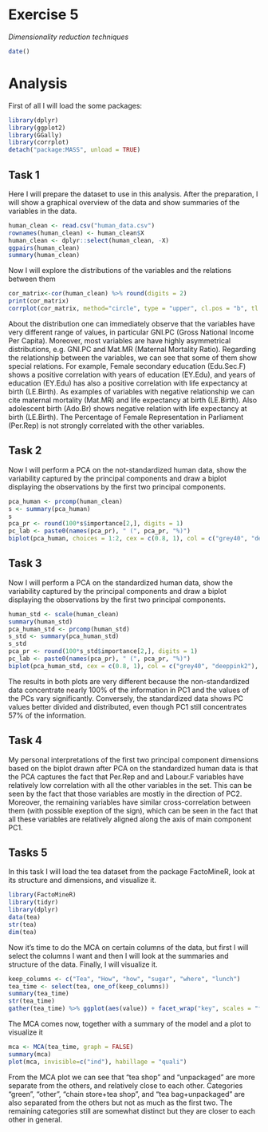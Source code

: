# Exercise 5

*Dimensionality reduction techniques*

```r
date()
```

# Analysis

First of all I will load the some packages:

```r
library(dplyr)
library(ggplot2)
library(GGally)
library(corrplot)
detach("package:MASS", unload = TRUE)
```

## Task 1

Here I will prepare the dataset to use in this analysis. After the preparation, I will show a graphical overview of the data and show summaries of the variables in the data.

```r
human_clean <- read.csv("human_data.csv")
rownames(human_clean) <- human_clean$X
human_clean <- dplyr::select(human_clean, -X)
ggpairs(human_clean)
summary(human_clean)
```

Now I will explore the distributions of the variables and the relations between them

```r
cor_matrix<-cor(human_clean) %>% round(digits = 2)
print(cor_matrix)
corrplot(cor_matrix, method="circle", type = "upper", cl.pos = "b", tl.pos = "d", tl.cex = 0.6)
```

About the distribution one can immediately observe that the variables have very different range of values, in particular GNI.PC (Gross National Income Per Capita). Moreover, most variables are have highly asymmetrical distributions, e.g. GNI.PC and Mat.MR (Maternal Mortality Ratio). 
Regarding the relationship between the variables, we can see that some of them show special relations. For example, Female secondary education (Edu.Sec.F) shows a positive correlation with years of education (EY.Edu), and years of education (EY.Edu) has also a positive correlation with life expectancy at birth (LE.Birth). As examples of variables with negative relationship we can cite maternal mortality (Mat.MR) and life expectancy at birth (LE.Birth). Also adolescent birth (Ado.Br) shows negative relation with life expectancy at birth (LE.Birth). The Percentage of Female Representation in Parliament (Per.Rep) is not strongly correlated with the other variables. 

## Task 2

Now I will perform  a PCA on the not-standardized human data, show the variability captured by the principal components and draw a biplot displaying the observations by the first two principal components.

```r
pca_human <- prcomp(human_clean)
s <- summary(pca_human)
s
pca_pr <- round(100*s$importance[2,], digits = 1)
pc_lab <- paste0(names(pca_pr), " (", pca_pr, "%)")
biplot(pca_human, choices = 1:2, cex = c(0.8, 1), col = c("grey40", "deeppink2"), xlab = pc_lab[1], ylab = pc_lab[2])

```

## Task 3

Now I will perform  a PCA on the standardized human data, show the variability captured by the principal components and draw a biplot displaying the observations by the first two principal components.

```r
human_std <- scale(human_clean)
summary(human_std)
pca_human_std <- prcomp(human_std)
s_std <- summary(pca_human_std)
s_std 
pca_pr <- round(100*s_std$importance[2,], digits = 1)
pc_lab <- paste0(names(pca_pr), " (", pca_pr, "%)")
biplot(pca_human_std, cex = c(0.8, 1), col = c("grey40", "deeppink2"), xlab = pc_lab[1], ylab = pc_lab[2])
```

The results in both plots are very different because the non-standardized data concentrate nearly 100% of the information in PC1 and the values of the PCs vary significantly. Conversely, the standardized data shows PC values better divided and distributed, even though PC1 still concentrates 57% of the information.


## Task 4 

My personal interpretations of the first two principal component dimensions based on the biplot drawn after PCA on the standardized human data is that the PCA captures the fact that Per.Rep and and Labour.F variables have relatively low correlation with all the other variables in the set. This can be seen by the fact that those variables are mostly in the direction of PC2. Moreover, the remaining variables have similar cross-correlation between them (with possible exeption of the sign), which can be seen in the fact that all these variables are relatively aligned along the axis of main component PC1. 

## Tasks 5

In this task I will load the tea dataset from the package FactoMineR, look at its structure and dimensions, and visualize it. 

```r
library(FactoMineR)
library(tidyr)
library(dplyr)
data(tea)
str(tea)
dim(tea)
```

Now it's time to do the MCA on certain columns of the data, but first I will select the columns I want and then I will look at the summaries and structure of the data. Finally, I will visualize it. 

```r
keep_columns <- c("Tea", "How", "how", "sugar", "where", "lunch")
tea_time <- select(tea, one_of(keep_columns))
summary(tea_time)
str(tea_time)
gather(tea_time) %>% ggplot(aes(value)) + facet_wrap("key", scales = "free") + geom_bar() + theme(axis.text.x = element_text(angle = 45, hjust = 1, size = 8))

```

The MCA comes now, together with a summary of the model and a plot to visualize it

```r
mca <- MCA(tea_time, graph = FALSE)
summary(mca)
plot(mca, invisible=c("ind"), habillage = "quali")

```

From the MCA plot we can see that "tea shop" and "unpackaged" are more separate from the others, and relatively close to each other. Categories "green", "other", "chain store+tea shop", and "tea bag+unpackaged"  are also separated from the others but not as much as the first two. The remaining categories still are somewhat distinct but they are closer to each other in general.

```r
```
